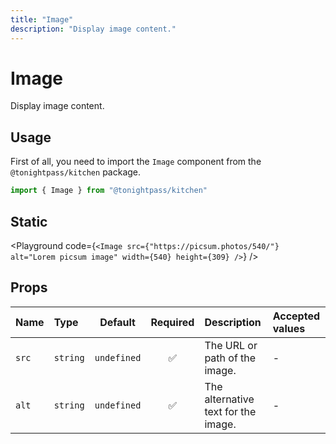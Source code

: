 ```yaml
---
title: "Image"
description: "Display image content."
---
```



# Image

Display image content.

## Usage

First of all, you need to import the `Image` component from the `@tonightpass/kitchen` package.

```js
import { Image } from "@tonightpass/kitchen"
```

## Static

<Playground
  code={`
  <Image
    src={"https://picsum.photos/540/"}
    alt="Lorem picsum image"
    width={540}
    height={309}
/>
`}
/>

## Props

| Name | Type | Default | Required | Description | Accepted values |
| :--- | :--- | :-----: | :------: | :---------- | :-------------- |
| `src` | `string` | `undefined` | ✅ | The URL or path of the image. | - |
| `alt` | `string` | `undefined` | ✅ | The alternative text for the image. | - |